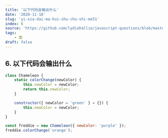 ```yaml
---
title: '以下代码会输出什么'
date: '2020-11-18'
slug: 'yi-xia-dai-ma-hui-shu-chu-shi-me51'
index: 6
source: 'https://github.com/lydiahallie/javascript-questions/blob/master/zh-CN/README-zh_CN.md#8-%E8%BE%93%E5%87%BA%E6%98%AF%E4%BB%80%E4%B9%88'
tags:
    - 类
draft: false
---
```


## 6. 以下代码会输出什么

```js:index.js
class Chameleon {
	static colorChange(newColor) {
		this.newColor = newColor;
		return this.newColor;
	}

	constructor({ newColor = 'green' } = {}) {
		this.newColor = newColor;
	}
}

const freddie = new Chameleon({ newColor: 'purple' });
freddie.colorChange('orange');
```
